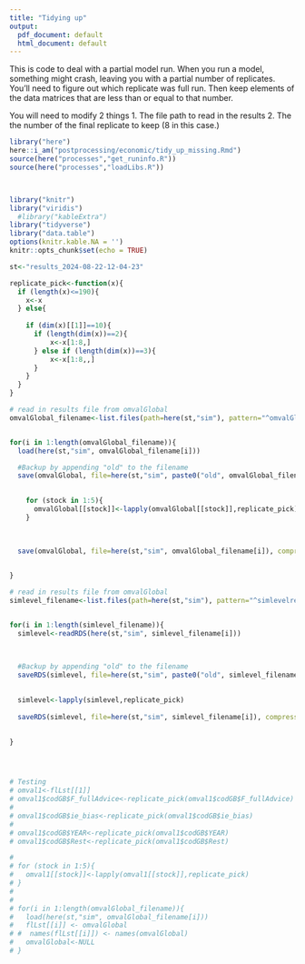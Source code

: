 ```yaml
---
title: "Tidying up"
output:
  pdf_document: default
  html_document: default
---
```

This is code to deal with a partial model run. When you run a model, something might crash, leaving you with a partial number of replicates. You'll need to figure out which replicate was full run. Then keep elements of the data matrices that are less than or equal to that number. 


You will need to modify 2 things
1.  The file path to read in the results
2.  The the number of the final replicate to keep (8 in this case.)



```r
library("here")
here::i_am("postprocessing/economic/tidy_up_missing.Rmd")
source(here("processes","get_runinfo.R"))
source(here("processes","loadLibs.R"))



library("knitr")
library("viridis")
  #library("kableExtra")
library("tidyverse")
library("data.table")
options(knitr.kable.NA = '')
knitr::opts_chunk$set(echo = TRUE)

st<-"results_2024-08-22-12-04-23"

```



```r

replicate_pick<-function(x){
  if (length(x)<=190){
    x<-x
  } else{
  
    if (dim(x)[[1]]==10){
      if (length(dim(x))==2){
          x<-x[1:8,]
      } else if (length(dim(x))==3){
          x<-x[1:8,,]
      }
    }
  }
}
```



```r
# read in results file from omvalGlobal
omvalGlobal_filename<-list.files(path=here(st,"sim"), pattern="^omvalGlobal", recursive=FALSE)


for(i in 1:length(omvalGlobal_filename)){
  load(here(st,"sim", omvalGlobal_filename[i]))

  #Backup by appending "old" to the filename
  save(omvalGlobal, file=here(st,"sim", paste0("old", omvalGlobal_filename[i])), compress=FALSE)

  
    for (stock in 1:5){
      omvalGlobal[[stock]]<-lapply(omvalGlobal[[stock]],replicate_pick)
    }

  
  
  save(omvalGlobal, file=here(st,"sim", omvalGlobal_filename[i]), compress=FALSE)

   
}
```



```r
# read in results file from omvalGlobal
simlevel_filename<-list.files(path=here(st,"sim"), pattern="^simlevelresults", recursive=FALSE)


for(i in 1:length(simlevel_filename)){
  simlevel<-readRDS(here(st,"sim", simlevel_filename[i]))

  
  
  #Backup by appending "old" to the filename
  saveRDS(simlevel, file=here(st,"sim", paste0("old", simlevel_filename[i])), compress=FALSE)

  
  simlevel<-lapply(simlevel,replicate_pick)
  
  saveRDS(simlevel, file=here(st,"sim", simlevel_filename[i]), compress=FALSE)

   
}





```












```r



# Testing
# omval1<-flLst[[1]]
# omval1$codGB$F_fullAdvice<-replicate_pick(omval1$codGB$F_fullAdvice)
# 
# omval1$codGB$ie_bias<-replicate_pick(omval1$codGB$ie_bias)
# 
# omval1$codGB$YEAR<-replicate_pick(omval1$codGB$YEAR)
# omval1$codGB$Rest<-replicate_pick(omval1$codGB$Rest)

# 
# for (stock in 1:5){
#   omval1[[stock]]<-lapply(omval1[[stock]],replicate_pick)
# }
# 
# 
# for(i in 1:length(omvalGlobal_filename)){
#   load(here(st,"sim", omvalGlobal_filename[i]))
#   flLst[[i]] <- omvalGlobal
# #  names(flLst[[i]]) <- names(omvalGlobal)
#   omvalGlobal<-NULL
# }


```


\newpage






